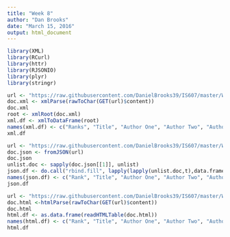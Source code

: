 ```yaml
---
title: "Week 8"
author: "Dan Brooks"
date: "March 15, 2016"
output: html_document
---
```

```r
library(XML)
library(RCurl)
library(httr)
library(RJSONIO)
library(plyr)
library(stringr)
```

```r
url <- "https://raw.githubusercontent.com/DanielBrooks39/IS607/master/Week%208/books.xml"
doc.xml <- xmlParse(rawToChar(GET(url)$content))
doc.xml
root <- xmlRoot(doc.xml)
xml.df <- xmlToDataFrame(root)
names(xml.df) <- c("Ranks", "Title", "Author One", "Author Two", "Author Three", "ISBN", "Publisher", "Year", "Book Type", "Used Price", "New Price", "Website")
xml.df
```

```r
url <- "https://raw.githubusercontent.com/DanielBrooks39/IS607/master/Week%208/books.json"
doc.json <- fromJSON(url)
doc.json
unlist.doc <- sapply(doc.json[[1]], unlist)
json.df <- do.call("rbind.fill", lapply(lapply(unlist.doc,t),data.frame, stringAsFactors = FALSE))
names(json.df) <- c("Rank", "Title", "Author One", "Author Two", "Author Three", "ISBN", "Publisher", "Year", "Book Type", "Used Price", "New Price", "Website")
json.df
```

```r
url <- "https://raw.githubusercontent.com/DanielBrooks39/IS607/master/Week%208/books.html"
doc.html <-htmlParse(rawToChar(GET(url)$content))
doc.html
html.df <- as.data.frame(readHTMLTable(doc.html))
names(html.df) <- c("Rank", "Title", "Author One", "Author Two", "Author Three", "ISBN", "Publisher", "Year", "Book Type", "Used Price", "New Price", "Website")
html.df
```
